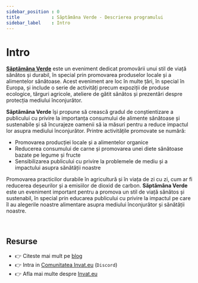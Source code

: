 ```yaml
---
sidebar_position : 0
title            : Săptămâna Verde - Descrierea programului
sidebar_label    : Intro
---
```


# Intro

**[Săptămâna Verde](/saptamana-verde)** este un eveniment dedicat promovării unui stil de viață sănătos și durabil, în special prin promovarea produselor locale și a alimentelor sănătoase.
Acest eveniment are loc în multe țări, în special în Europa, și include o serie de activități precum 
expoziții de produse ecologice, târguri agricole, ateliere de gătit sănătos și prezentări despre protecția mediului înconjurător.

**Săptămâna Verde** își propune să crească gradul de conștientizare a publicului cu privire la importanța consumului de alimente sănătoase și sustenabile și 
să încurajeze oamenii să ia măsuri pentru a reduce impactul lor asupra mediului înconjurător. Printre activitățile promovate se numără:

- Promovarea producției locale și a alimentelor organice
- Reducerea consumului de carne și promovarea unei diete sănătoase bazate pe legume și fructe
- Sensibilizarea publicului cu privire la problemele de mediu și a impactului asupra sănătății noastre

Promovarea practicilor durabile în agricultură și în viața de zi cu zi, cum ar fi reducerea deșeurilor și a emisiilor de dioxid de carbon.
**Săptămâna Verde** este un eveniment important pentru a promova un stil de viață sănătos și sustenabil, 
în special prin educarea publicului cu privire la impactul pe care îl au alegerile noastre alimentare asupra mediului înconjurător și sănătății noastre.

<br />

## Resurse

- 👉 Citeste mai mult pe [blog](https://www.blog.invat.eu/)
- 👉 Intra in [Comunitatea Invat.eu](https://discord.gg/uh2WWTKt) (`Discord`)  
- 👉 Afla mai multe despre [Invat.eu](/intro) 

